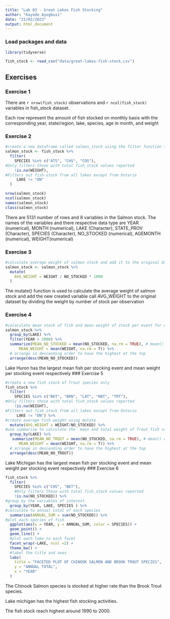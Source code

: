 ```yaml
---
title: "Lab 03 - Great Lakes Fish Stocking"
author: "Kayode Ayegbusi"
date: "21/02/2023"
output: html_document
---
```


### Load packages and data

```r
library(tidyverse) 
```

```r
fish_stock <- read_csv("data/great-lakes-fish-stock.csv")
```

## Exercises

### Exercise 1

There are `r nrow(fish_stock)` observations  and `r ncol(fish_stock)` variables in fish_stock dataset.

Each row represent the amount of fish stocked on monthly basis with the corresponding year, state/region, lake, species,  age in month, and weight



### Exercise 2



```r
#create a new dataframe called salmon_stock using the filter function to filter three species of interest
salmon_stock <- fish_stock %>%
  filter(
    SPECIES %in% c("ATS", "CHS", "COS"),
#Only filters those with total fish_stock values reported
    !is.na(WEIGHT),
#Filters out fish stock from all lakes except from Ontario
     LAKE != "ON"
  )
```

```r
nrow(salmon_stock)
ncol(salmon_stock)
names(salmon_stock)
class(salmon_stock)
```
There are 5131 number of rows and 8 variables in the Salmon stock.
The names of the variables and there respective data type are YEAR (numerical), MONTH (numerical), LAKE (Character), STATE_PROV (Character), SPECIES (Character), NO_STOCKED (numerical), AGEMONTH (numerical), WEIGHT(numerical)

### Exercise 3

```r
#calculate average weight of salmon stock and add it to the original data set
salmon_stock <- salmon_stock %>%
  mutate(
    AVG_WEIGHT = WEIGHT / NO_STOCKED * 1000
  )
```
The mutate() function is used to calculate the average weight of salmon stock and add the new created variable call AVG_WEIGHT to the original dataset by dividing the weight by number of stock per observation

### Exercise 4


```r
#calaculate mean stock of fish and mean weight of stock per event for each lake
salmon_stock %>% 
  group_by(LAKE) %>% 
  filter(YEAR > 2000) %>% 
  summarize(MEAN_NO_STOCKED = mean(NO_STOCKED, na.rm = TRUE), # mean() won't return an NA if any NAs are present
      MEAN_WEIGHT = mean(WEIGHT, na.rm = T)) %>% 
  # arrange in descending order to have the highest at the top
  arrange(desc(MEAN_NO_STOCKED))
```
Lake Huron has the largest mean fish per stocking event and mean weight per stocking event respectively
### Exercise 5

```r
#create a new fish stock of Trout species only
fish_stock %>%
  filter(
    SPECIES %in% c("BKT", "BRN", "LAT", "RBT", "TRT"), 
#Only filters those with total fish_stock values reported
    !is.na(WEIGHT),
#Filters out fish stock from all lakes except from Ontario
     LAKE != "ON") %>% 
#create average fish weight using mutate
  mutate(AVG_WEIGHT = WEIGHT/NO_STOCKED) %>% 
#use summarise to calculate the  mean and total weight of Trout fish stock
  group_by(LAKE) %>% 
   summarize(MEAN_NO_TROUT = mean(NO_STOCKED, na.rm = TRUE), # mean() won't return an NA if any NAs are present
      MEAN_WEIGHT = mean(WEIGHT, na.rm = T)) %>% 
  # arrange in descending order to have the highest at the top
  arrange(desc(MEAN_NO_TROUT))
```
Lake Michigan has the largest mean fish per stocking event and mean weight per stocking event respectively
### Exercise 6


```r
fish_stock %>% 
  filter(
    SPECIES %in% c("CHS", "BKT"),
    #Only filters those with total fish_stock values reported
    !is.na(NO_STOCKED)) %>% 
#group by the variables of interest
  group_by(YEAR, LAKE, SPECIES ) %>% 
#calculate to annual total of each species
  summarise(ANNUAL_SUM = sum(NO_STOCKED)) %>% 
#plot each species of fish
  ggplot(aes(x = YEAR, y = ANNUAL_SUM, color = SPECIES)) +
  geom_point() +
  geom_line() +
  #plot each lake to each facet
  facet_wrap(~LAKE, ncol =2) +
  theme_bw() +
  #label the title and axes
  labs(
    title = "FACETED PLOT OF CHINOOK SALMON AND BROOK TROUT SPECIES",
    y = "ANNUAL TOTAL",
    x = "YEAR"
  )

```
The Chinook Salmon species is stocked at higher rate than the Brook Trout species.

Lake michigan has the highest fish stocking activities.

The fish stock reach highest around 1990 to 2000.